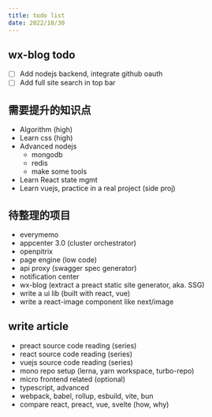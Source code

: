 ```yaml
---
title: todo list
date: 2022/10/30
---
```


## wx-blog todo 

- [ ] Add nodejs backend, integrate github oauth
- [ ] Add full site search in top bar

## 需要提升的知识点

- Algorithm (high)
- Learn css (high)
- Advanced nodejs
  - mongodb
  - redis
  - make some tools
- Learn React state mgmt
- Learn vuejs, practice in a real project (side proj)

## 待整理的项目

- everymemo
- appcenter 3.0 (cluster orchestrator)
- openpitrix
- page engine (low code)
- api proxy (swagger spec generator)
- notification center
- wx-blog (extract a preact static site generator, aka. SSG)
- write a ui lib (built with react, vue)
- write a react-image component like next/image

## write article

- preact source code reading (series)
- react source code reading (series)
- vuejs source code reading (series)
- mono repo setup (lerna, yarn workspace, turbo-repo)
- micro frontend related (optional)
- typescript, advanced
- webpack, babel, rollup, esbuild, vite, bun
- compare react, preact, vue, svelte (how, why)
